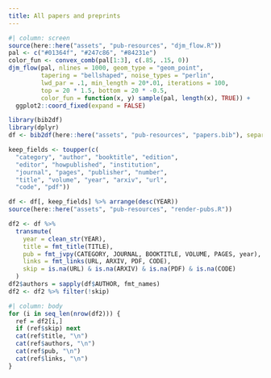 ```yaml
---
title: All papers and preprints
---
```


```r
#| column: screen
source(here::here("assets", "pub-resources", "djm_flow.R"))
pal <- c("#01364f", "#247c86", "#84231e")
color_fun <- convex_comb(pal[1:3], c(.85, .15, 0))
djm_flow(pal, nlines = 1000, geom_type = "geom_point",
         tapering = "bellshaped", noise_types = "perlin", 
         lwd_par = .1, min_length = 20*.01, iterations = 100,
         top = 20 * 1.5, bottom = 20 * -0.5,
         color_fun = function(x, y) sample(pal, length(x), TRUE)) +
  ggplot2::coord_fixed(expand = FALSE)
```


```r
library(bib2df)
library(dplyr)
df <- bib2df(here::here("assets", "pub-resources", "papers.bib"), separate_names = TRUE)

keep_fields <- toupper(c(
  "category", "author", "booktitle", "edition",
  "editor", "howpublished", "institution", 
  "journal", "pages", "publisher", "number",
  "title", "volume", "year", "arxiv", "url",
  "code", "pdf"))

df <- df[, keep_fields] %>% arrange(desc(YEAR))
source(here::here("assets", "pub-resources", "render-pubs.R"))

df2 <- df %>%
  transmute(
    year = clean_str(YEAR),
    title = fmt_title(TITLE),
    pub = fmt_jvpy(CATEGORY, JOURNAL, BOOKTITLE, VOLUME, PAGES, year),
    links = fmt_links(URL, ARXIV, PDF, CODE),
    skip = is.na(URL) & is.na(ARXIV) & is.na(PDF) & is.na(CODE)
  )
df2$authors = sapply(df$AUTHOR, fmt_names)
df2 <- df2 %>% filter(!skip)
```

```r
#| column: body
for (i in seq_len(nrow(df2))) {
  ref = df2[i,]
  if (ref$skip) next
  cat(ref$title, "\n")
  cat(ref$authors, "\n")
  cat(ref$pub, "\n")
  cat(ref$links, "\n")
}
```
